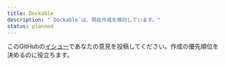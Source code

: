 ```yaml
---
title: Dockable
description: "`Dockable`は、現在作成を検討しています。"
status: planned
---
```


このGitHubの[イシュー](https://github.com/yamada-ui/yamada-ui/issues/989)であなたの意見を投稿してください。作成の優先順位を決めるのに役立ちます。
